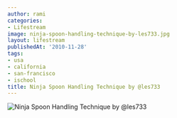 ```yaml
---
author: rami
categories:
- Lifestream
image: ninja-spoon-handling-technique-by-les733.jpg
layout: lifestream
publishedAt: '2010-11-28'
tags:
- usa
- california
- san-francisco
- ischool
title: Ninja Spoon Handling Technique by @les733
---
```


![Ninja Spoon Handling Technique by @les733](/assets/images/content/lifestream/ninja-spoon-handling-technique-by-les733.jpg)
